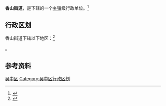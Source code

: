 {{中国乡级行政区|32/05/06/006/000}}

'''香山街道'''，是{{PRC admin/fullname|32/05/06/006/000|3}}下辖的一个[[乡镇|乡镇]]级行政单位。<ref>{{PRC admin/ref sgc|{{PRC admin/parent|32/05/06/006/000}}}}</ref>

== 行政区划 ==

香山街道下辖以下地区：<ref>{{PRC admin/ref sgc|32/05/06/006/000}}</ref>

{{PRC admin/children|32/05/06/006/000}}。

== 参考资料 ==

{{reflist}}

{{江苏省苏州市吴中区行政区划}}
{{江苏行政区划小作品}}

[[Category:苏州市街道|吴中区]]
[[Category:吴中区行政区划|Category:吴中区行政区划]]